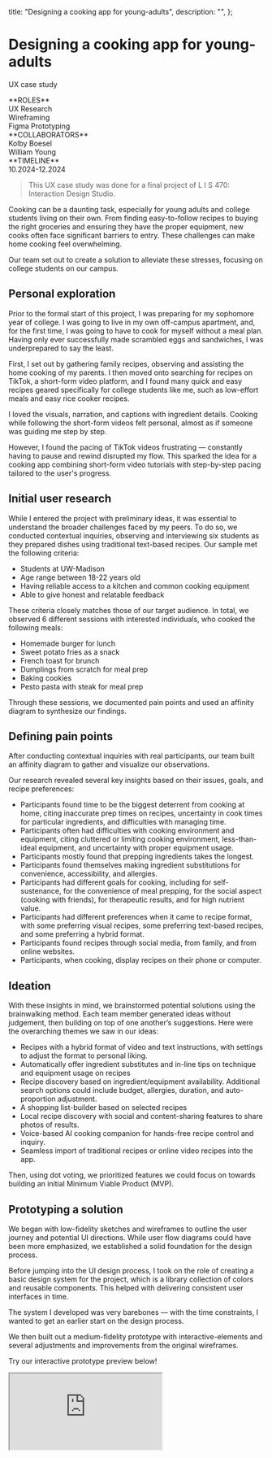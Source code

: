 
  title: "Designing a cooking app for young-adults",
  description: "",
};

# Designing a cooking app for young-adults
<p className="-mt-7 text-dark/25">UX case study</p>

<Columns num={3}>
  <div>
    **ROLES**<br/>
    UX Research<br/>
    Wireframing<br/>
    Figma Prototyping
  </div>
  
  <div>
    **COLLABORATORS**<br/>
    Kolby Boesel<br/>
    William Young
  </div>

  <div>
    **TIMELINE**<br/>
    10.2024-12.2024
  </div>
</Columns>

> This UX case study was done for a final project of L I S 470: Interaction Design Studio.

Cooking can be a daunting task, especially for young adults and college students living on their own. From finding easy-to-follow recipes to buying the right groceries and ensuring they have the proper equipment, new cooks often face significant barriers to entry. These challenges can make home cooking feel overwhelming.

Our team set out to create a solution to alleviate these stresses, focusing on college students on our campus.

## Personal exploration
Prior to the formal start of this project, I was preparing for my sophomore year of college. I was going to live in my own off-campus apartment, and, for the first time, I was going to have to cook for myself without a meal plan. Having only ever successfully made scrambled eggs and sandwiches, I was underprepared to say the least.

First, I set out by gathering family recipes, observing and assisting the home cooking of my parents. I then moved onto searching for recipes on TikTok, a short-form video platform, and I found many quick and easy recipes geared specifically for college students like me, such as low-effort meals and easy rice cooker recipes.

I loved the visuals, narration, and captions with ingredient details. Cooking while following the short-form videos felt personal, almost as if someone was guiding me step by step.

However, I found the pacing of TikTok videos frustrating — constantly having to pause and rewind disrupted my flow. This sparked the idea for a cooking app combining short-form video tutorials with step-by-step pacing tailored to the user's progress.

## Initial user research
While I entered the project with preliminary ideas, it was essential to understand the broader challenges faced by my peers. To do so, we conducted contextual inquiries, observing and interviewing six students as they prepared dishes using traditional text-based recipes. Our sample met the following criteria:

- Students at UW-Madison
- Age range between 18-22 years old
- Having reliable access to a kitchen and common cooking equipment
- Able to give honest and relatable feedback

These criteria closely matches those of our target audience. In total, we observed 6 different sessions with interested individuals, who cooked the following meals:

- Homemade burger for lunch
- Sweet potato fries as a snack
- French toast for brunch
- Dumplings from scratch for meal prep
- Baking cookies
- Pesto pasta with steak for meal prep

Through these sessions, we documented pain points and used an affinity diagram to synthesize our findings.

## Defining pain points
After conducting contextual inquiries with real participants, our team built an affinity diagram to gather and visualize our observations.

Our research revealed several key insights based on their issues, goals, and recipe preferences:

- Participants found time to be the biggest deterrent from cooking at home, citing inaccurate prep times on recipes, uncertainty in cook times for particular ingredients, and difficulties with managing time.
- Participants often had difficulties with cooking environment and equipment, citing cluttered or limiting cooking environment, less-than-ideal equipment, and uncertainty with proper equipment usage.
- Participants mostly found that prepping ingredients takes the longest.
- Participants found themselves making ingredient substitutions for convenience, accessibility, and allergies.
- Participants had different goals for cooking, including for self-sustenance, for the convenience of meal prepping, for the social aspect (cooking with friends), for therapeutic results, and for high nutrient value.
- Participants had different preferences when it came to recipe format, with some preferring visual recipes, some preferring text-based recipes, and some preferring a hybrid format.
- Participants found recipes through social media, from family, and from online websites.
- Participants, when cooking, display recipes on their phone or computer.

## Ideation
With these insights in mind, we brainstormed potential solutions using the brainwalking method. Each team member generated ideas without judgement, then building on top of one another’s suggestions. Here were the overarching themes we saw in our ideas:

- Recipes with a hybrid format of video and text instructions, with settings to adjust the format to personal liking.
- Automatically offer ingredient substitutes and in-line tips on technique and equipment usage on recipes
- Recipe discovery based on ingredient/equipment availability. Additional search options could include budget, allergies, duration, and auto-proportion adjustment.
- A shopping list-builder based on selected recipes
- Local recipe discovery with social and content-sharing features to share photos of results.
- Voice-based AI cooking companion for hands-free recipe control and inquiry.
- Seamless import of traditional recipes or online video recipes into the app.

Then, using dot voting, we prioritized features we could focus on towards building an initial Minimum Viable Product (MVP).

## Prototyping a solution
We began with low-fidelity sketches and wireframes to outline the user journey and potential UI directions. While user flow diagrams could have been more emphasized, we established a solid foundation for the design process.

Before jumping into the UI design process, I took on the role of creating a basic design system for the project, which is a library collection of colors and reusable components. This helped with delivering consistent user interfaces in time.

The system I developed was very barebones — with the time constraints, I wanted to get an earlier start on the design process.

We then built out a medium-fidelity prototype with interactive-elements and several adjustments and improvements from the original wireframes.

Try our interactive prototype preview below!

<iframe
  src="https://embed.figma.com/proto/mKSBlrYNNoGidQ0eZcHWBm/RecipeTok-Wireframe?page-id=0%3A1&node-id=243-1251&p=f&viewport=765%2C315%2C0.15&scaling=scale-down&content-scaling=fixed&starting-point-node-id=243%3A1251&show-proto-sidebar=1&embed-host=share"
  allowFullScreen
  className="w-full h-[40rem] border border-dark/10 rounded-lg"
/>

Though I am proud with our delivered prototype, there are a couple of areas needing improvement in my opinion:

- The consistency of spacing in cookbook and profile views
- Recipe viewer with the hybrid video and text format as described in the ideation phase

## What's next?
While this concludes our progress within the limited timeframe of the project, it holds significant potential.

The next stage would involve testing, where we would convert the prototype into a functional state and evaluate the app's usability and effectiveness with actual recipes. User interviews could be conducted to gather actionable insight into refining the UI. Additional contextual inquiries could be conducted to gather insight into the recipe format and overall cooking experience, addressing users' needs.

Once sufficient, development could be started for an MVP including the app's core features. With this version, we can conduct real-world testing and collect feedback to guide future iterations, ensuring the app delivers meaningful value to its users.

## What I learned
This project marked my first experience following the stages of interaction design, and it taught me a lot about designing and prototyping in a structured and collaborative manner.

### Staying organized
With the many stages of design thinking — empathizing, defining, ideating, and prototyping — we had to frequently communicate about project goals and progress to ensure alignment among the team. Also, we had to keep our work organized, including all the physical post-its and sketching from brainstorming sessions to all the digital files generated in ideation and prototyping. Figma helped a lot in, especially in streamlining the design process.

### Team dynamics
The techniques in effective ideation that we learned in class were very effective. The brainwalking and dot-voting techniques underscored the value of diverse perspectives, even with the small scale of our project.

### Managing expectations
Focusing on achievable goals within constraints was key to making meaningful progress. Although we had ambitious ideas, prioritizing features allowed us to stay on track and deliver a functional prototype.

---

Thanks for reading! And thank you to everyone involved in this effort: Kolby, William, T.A. Sri Pandey, and Professor Corey Jackson of L I S 470.